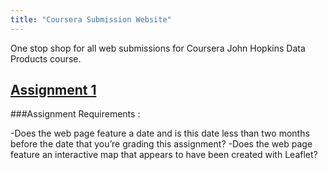 ```yaml
---
title: "Coursera Submission Website"
---
```


One stop shop for all web submissions for Coursera John Hopkins Data Products course.

## [Assignment 1](https://mascaaj.github.io/webSubmissions/Assignment1.html)

###Assignment Requirements :

-Does the web page feature a date and is this date less than two months before the date that you're grading this assignment?
-Does the web page feature an interactive map that appears to have been created with Leaflet?